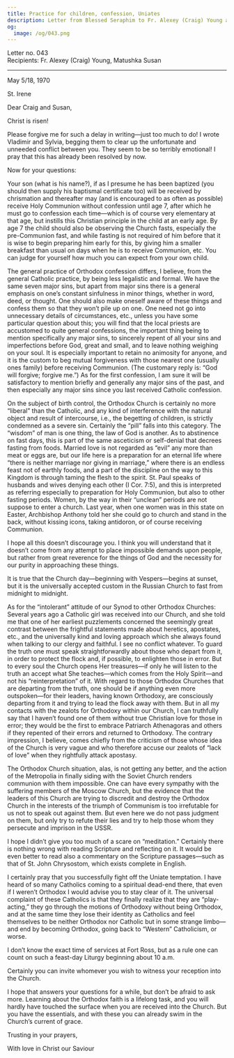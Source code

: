 ```yaml
---
title: Practice for children, confession, Uniates
description: Letter from Blessed Seraphim to Fr. Alexey (Craig) Young and Matushka Susan.
og:
  image: /og/043.png
---
```


<div style={{textAlign:'right', fontFamily:'monospace'}}>Letter no. 043</div>
<div style={{textAlign:'left', fontFamily:'monospace'}}>Recipients: Fr. Alexey (Craig) Young, Matushka Susan</div>

---

May 5/18, 1970

St. Irene

Dear Craig and Susan,

Christ is risen!

Please forgive me for such a delay in writing—just too much to do! I wrote Vladimir and Sylvia, begging them to clear up the unfortunate and unneeded conflict between you. They seem to be so terribly emotional! I pray that this has already been resolved by now.

Now for your questions:

Your son (what is his name?), if as I presume he has been baptized (you should then supply his baptismal certificate too) will be received by chrismation and thereafter may (and is encouraged to as often as possible) receive Holy Communion without confession until age 7, after which he must go to confession each time—which is of course very elementary at that age, but instills this Christian principle in the child at an early age. By age 7 the child should also be observing the Church fasts, especially the pre-Communion fast, and while fasting is not required of him before that it is wise to begin preparing him early for this, by giving him a smaller breakfast than usual on days when he is to receive Communion, etc. You can judge for yourself how much you can expect from your own child.

The general practice of Orthodox confession differs, I believe, from the general Catholic practice, by being less legalistic and formal. We have the same seven major sins, but apart from major sins there is a general emphasis on one’s constant sinfulness in minor things, whether in word, deed, or thought. One should also make oneself aware of these things and confess them so that they won’t pile up on one. One need not go into unnecessary details of circumstances, etc., unless you have some particular question about this; you will find that the local priests are accustomed to quite general confessions, the important thing being to mention specifically any major sins, to sincerely repent of all your sins and imperfections before God, great and small, and to leave nothing weighing on your soul. It is especially important to retain no animosity for anyone, and it is the custom to beg mutual forgiveness with those nearest one (usually ones family) before receiving Communion. (The customary reply is: “God will forgive; forgive me.”) As for the first confession, I am sure it will be satisfactory to mention briefly and generally any major sins of the past, and then especially any major sins since you last received Catholic confession.

On the subject of birth control, the Orthodox Church is certainly no more “liberal” than the Catholic, and any kind of interference with the natural object and result of intercourse, i.e., the begetting of children, is strictly condemned as a severe sin. Certainly the “pill” falls into this category. The “wisdom” of man is one thing, the law of God is another. As to abstinence on fast days, this is part of the same asceticism or self-denial that decrees fasting from foods. Married love is not regarded as “evil” any more than meat or eggs are, but our life here is a preparation for an eternal life where “there is neither marriage nor giving in marriage,” where there is an endless feast not of earthly foods, and a part of the discipline on the way to this Kingdom is through taming the flesh to the spirit. St. Paul speaks of husbands and wives denying each other (I Cor. 7:5), and this is interpreted as referring especially to preparation for Holy Communion, but also to other fasting periods. Women, by the way in their “unclean” periods are not suppose to enter a church. Last year, when one women was in this state on Easter, Archbishop Anthony told her she could go to church and stand in the back, without kissing icons, taking antidoron, or of course receiving Communion.

I hope all this doesn’t discourage you. I think you will understand that it doesn’t come from any attempt to place impossible demands upon people, but rather from great reverence for the things of God and the necessity for our purity in approaching these things.

It is true that the Church day—beginning with Vespers—begins at sunset, but it is the universally accepted custom in the Russian Church to fast from midnight to midnight.

As for the “intolerant” attitude of our Synod to other Orthodox Churches: Several years ago a Catholic girl was received into our Church, and she told me that one of her earliest puzzlements concerned the seemingly great contrast between the frightful statements made about heretics, apostates, etc., and the universally kind and loving approach which she always found when talking to our clergy and faithful. I see no conflict whatever. To guard the truth one must speak straightforwardly about those who depart from it, in order to protect the flock and, if possible, to enlighten those in error. But to every soul the Church opens Her treasures—if only he will listen to the truth an accept what She teaches—which comes from the Holy Spirit—and not his “reinterpretation” of it. With regard to those Orthodox Churches that are departing from the truth, one should be if anything even more outspoken—for their leaders, having known Orthodoxy, are consciously departing from it and trying to lead the flock away with them. But in all my contacts with the zealots for Orthodoxy within our Church, I can truthfully say that I haven’t found one of them without true Christian love for those in error; they would be the first to embrace Patriarch Athenagoras and others if they repented of their errors and returned to Orthodoxy. The contrary impression, I believe, comes chiefly from the criticism of those whose idea of the Church is very vague and who therefore accuse our zealots of “lack of love” when they rightfully attack apostasy.

The Orthodox Church situation, alas, is not getting any better, and the action of the Metropolia in finally siding with the Soviet Church renders communion with them impossible. One can have every sympathy with the suffering members of the Moscow Church, but the evidence that the leaders of this Church are trying to discredit and destroy the Orthodox Church in the interests of the triumph of Communism is too irrefutable for us not to speak out against them. But even here we do not pass judgment on them, but only try to refute their lies and try to help those whom they persecute and imprison in the USSR.

I hope I didn’t give you too much of a scare on “meditation.” Certainly there is nothing wrong with reading Scripture and reflecting on it. It would be even better to read also a commentary on the Scripture passages—such as that of St. John Chrysostom, which exists complete in English.

I certainly pray that you successfully fight off the Uniate temptation. I have heard of so many Catholics coming to a spiritual dead-end there, that even if I weren’t Orthodox I would advise you to stay clear of it. The universal complaint of these Catholics is that they finally realize that they are “play-acting,” they go through the motions of Orthodoxy without being Orthodox, and at the same time they lose their identity as Catholics and feel themselves to be neither Orthodox nor Catholic but in some strange limbo—and end by becoming Orthodox, going back to “Western” Catholicism, or worse.

I don’t know the exact time of services at Fort Ross, but as a rule one can count on such a feast-day Liturgy beginning about 10 a.m.

Certainly you can invite whomever you wish to witness your reception into the Church.

I hope that answers your questions for a while, but don’t be afraid to ask more. Learning about the Orthodox faith is a lifelong task, and you will hardly have touched the surface when you are received into the Church. But you have the essentials, and with these you can already swim in the Church’s current of grace.

Trusting in your prayers,

With love in Christ our Saviour
